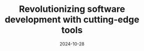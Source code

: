 ---
title: "Revolutionizing software development with cutting-edge tools"
summary: "Our latest engineering tools are designed to streamline workflows and boost productivity. Discover how these innovations are transforming the software development landscape."
date: "2024-10-28"
last_modified: "2024-11-29"
thumb_image: "https://picsum.photos/800/450?random=2"
cover_image: "https://picsum.photos/800/450?random=2"
skills:
  - Web Development
  - Ruby
  - Ruby on Rails
  - React
featured: false
draft: true
---